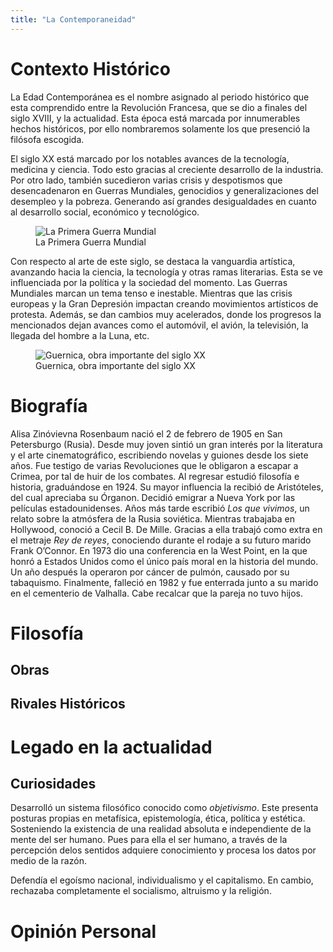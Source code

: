 ```yaml
---
title: "La Contemporaneidad"
---
```

# Contexto Histórico

La Edad Contemporánea es el nombre asignado al periodo histórico que esta comprendido entre la Revolución Francesa, que se dio a finales del siglo XVIII, y la actualidad. Esta época está marcada por innumerables hechos históricos, por ello nombraremos solamente los que presenció la filósofa escogida.

El siglo XX está marcado por los notables avances de la tecnología, medicina y ciencia. Todo esto gracias al creciente desarrollo de la industria. Por otro lado, también sucedieron varias crisis y despotismos que desencadenaron en Guerras Mundiales, genocidios y generalizaciones del desempleo y la pobreza. Generando así grandes desigualdades en cuanto al desarrollo social, económico y tecnológico.

 ![ La Primera Guerra Mundial](/img/met.jpg)  


Con respecto al arte de este siglo, se destaca la vanguardia artística, avanzando hacia la ciencia, la tecnología y otras ramas literarias. Esta se ve influenciada por la política y la sociedad del momento. Las Guerras Mundiales marcan un tema tenso e inestable. Mientras que las crisis europeas y la Gran Depresión impactan creando movimientos artísticos de protesta. Además, se dan cambios muy acelerados, donde los progresos la mencionados dejan avances como el automóvil, el avión, la televisión, la llegada del hombre a la Luna, etc. 

![Guernica, obra importante del siglo XX](/img/guer.jpg)

# Biografía

Alisa Zinóvievna Rosenbaum nació el 2 de febrero de 1905 en San Petersburgo (Rusia). Desde muy joven sintió un gran interés por la literatura y el arte cinematográfico, escribiendo novelas y guiones desde los siete años. Fue testigo de varias Revoluciones que le obligaron a escapar a Crimea, por tal de huir de los combates. Al regresar estudió filosofía e historia, graduándose en 1924. Su mayor influencia la recibió de Aristóteles, del cual apreciaba su Órganon. Decidió emigrar a Nueva York por las películas estadounidenses. Años más tarde escribió *Los que vivimos*, un relato sobre la atmósfera de la Rusia soviética. Mientras trabajaba en Hollywood, conoció a Cecil B. De Mille. Gracias a ella trabajó como extra en el metraje *Rey de reyes*, conociendo durante el rodaje a su futuro marido Frank O'Connor. En 1973 dio una conferencia en la West Point, en la que honró a Estados Unidos como el único país moral en la historia del mundo. Un año después la operaron por cáncer de pulmón, causado por su tabaquismo. Finalmente, falleció en 1982 y fue enterrada junto a su marido en el cementerio de Valhalla. Cabe recalcar que la pareja no tuvo hijos.


# Filosofía

## Obras

## Rivales Históricos

# Legado en la actualidad

## Curiosidades

Desarrolló un sistema filosófico conocido como *objetivismo*. Este presenta posturas propias en metafísica, epistemología, ética, política y estética. Sosteniendo la existencia de una realidad absoluta e independiente de la mente del ser humano. Pues para ella el ser humano, a través de la percepción delos sentidos adquiere conocimiento y procesa los datos por medio de la razón.

Defendía el egoísmo nacional, individualismo y el capitalismo. En cambio, rechazaba completamente el socialismo, altruismo y la religión. 


# Opinión Personal 
